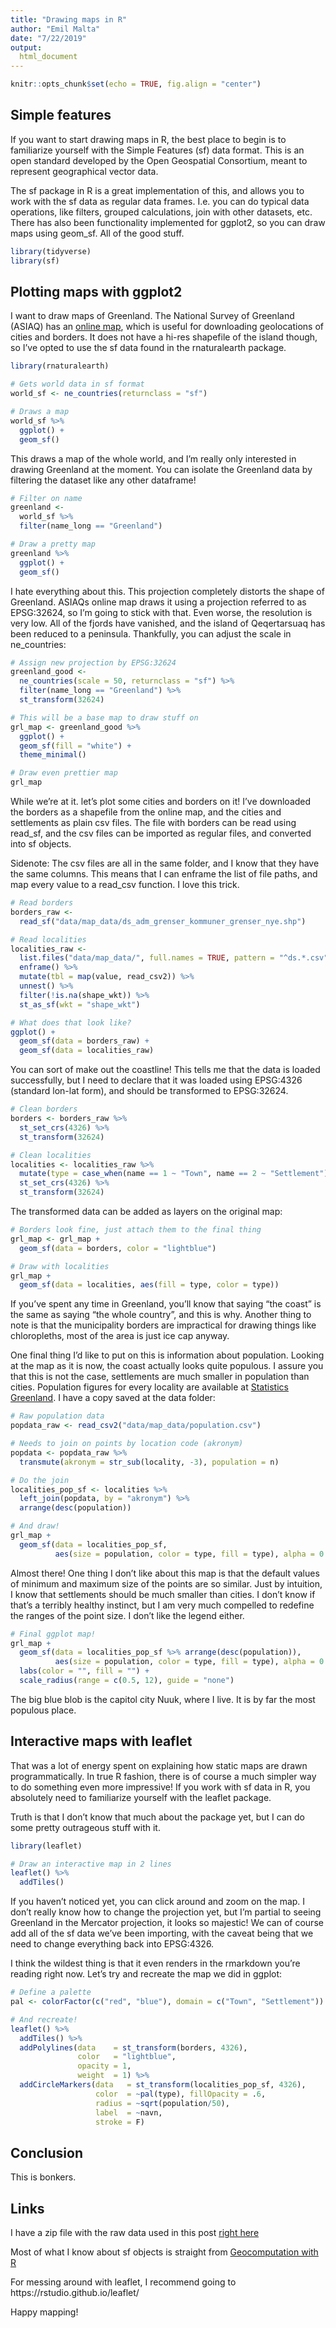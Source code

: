 ```yaml
---
title: "Drawing maps in R"
author: "Emil Malta"
date: "7/22/2019"
output: 
  html_document
---
```


<style>
.html-widget {
    margin: auto;
}
</style>

```r
knitr::opts_chunk$set(echo = TRUE, fig.align = "center")
```


## Simple features

If you want to start drawing maps in R, the best place to begin is to familiarize
yourself with the Simple Features (sf) data format. This is an open standard 
developed by the Open Geospatial Consortium, meant to represent geographical 
vector data. 

The sf package in R is a great implementation of this, and allows you to work 
with the sf data as regular data frames. I.e. you can do typical data 
operations, like filters, grouped calculations, join with other datasets, 
etc. There has also been functionality implemented for ggplot2, so you can draw
maps using geom_sf. All of the good stuff.

```r
library(tidyverse)
library(sf)
```

## Plotting maps with ggplot2

I want to draw maps of Greenland. The National Survey of Greenland (ASIAQ) has 
an [online map](http://en.nunagis.gl/cbkort?selectorgroups=themecontainer&mapext=-2428517.8%206230051.3%203312435.8%209483913.7&layers=theme-g250v%20theme-byer-bygder&mapheight=950&mapwidth=1123&profile=nun0000_public), which is useful for downloading geolocations of cities and 
borders. It does not have a hi-res shapefile of the island though, so I've opted
to use the sf data found in the rnaturalearth package.

```r
library(rnaturalearth)

# Gets world data in sf format
world_sf <- ne_countries(returnclass = "sf")

# Draws a map
world_sf %>% 
  ggplot() +
  geom_sf()
```

This draws a map of the whole world, and I'm really only interested in drawing Greenland at the moment. You can isolate the Greenland data by filtering the dataset like any other dataframe! 

```r
# Filter on name
greenland <- 
  world_sf %>%
  filter(name_long == "Greenland") 

# Draw a pretty map
greenland %>% 
  ggplot() + 
  geom_sf()
```

I hate everything about this. This projection completely distorts the shape of Greenland. ASIAQs online map draws it using a projection referred to as EPSG:32624, so I'm going to stick with that. Even worse, the resolution is very low. All of the fjords have vanished, and the island of Qeqertarsuaq has been reduced to a peninsula. Thankfully, you can adjust the scale in ne_countries:

```r
# Assign new projection by EPSG:32624
greenland_good <- 
  ne_countries(scale = 50, returnclass = "sf") %>%
  filter(name_long == "Greenland") %>% 
  st_transform(32624)

# This will be a base map to draw stuff on
grl_map <- greenland_good %>% 
  ggplot() +
  geom_sf(fill = "white") +
  theme_minimal()

# Draw even prettier map
grl_map
```

While we're at it. let's plot some cities and borders on it! I've downloaded the borders as a shapefile from the online map, and the cities and settlements as plain csv files. The file with borders can be read using read_sf, and the csv files can be imported as regular files, and converted into sf objects.

Sidenote: The csv files are all in the same folder, and I know that they have the same columns. This means that I can enframe the list of file paths, and map every value to a read_csv function. I love this trick.

```r
# Read borders
borders_raw <- 
  read_sf("data/map_data/ds_adm_grenser_kommuner_grenser_nye.shp") 

# Read localities
localities_raw <- 
  list.files("data/map_data/", full.names = TRUE, pattern = "^ds.*.csv") %>% 
  enframe() %>% 
  mutate(tbl = map(value, read_csv2)) %>% 
  unnest() %>% 
  filter(!is.na(shape_wkt)) %>% 
  st_as_sf(wkt = "shape_wkt")

# What does that look like?
ggplot() +
  geom_sf(data = borders_raw) +
  geom_sf(data = localities_raw)
```

You can sort of make out the coastline! This tells me that the data is loaded successfully, but I need to declare that it was loaded using EPSG:4326 (standard lon-lat form), and should be transformed to EPSG:32624. 

```r
# Clean borders
borders <- borders_raw %>% 
  st_set_crs(4326) %>% 
  st_transform(32624)

# Clean localities
localities <- localities_raw %>% 
  mutate(type = case_when(name == 1 ~ "Town", name == 2 ~ "Settlement")) %>% 
  st_set_crs(4326) %>% 
  st_transform(32624)
```

The transformed data can be added as layers on the original map:

```r
# Borders look fine, just attach them to the final thing
grl_map <- grl_map +
  geom_sf(data = borders, color = "lightblue")

# Draw with localities
grl_map +
  geom_sf(data = localities, aes(fill = type, color = type))
```

If you've spent any time in Greenland, you'll know that saying "the coast" is the same as saying "the whole country", and this is why. Another thing to note is that the municipality borders are impractical for drawing things like chloropleths, most of the area is just ice cap anyway.

One final thing I'd like to put on this is information about population. Looking at the map as it is now, the coast actually looks quite populous. I assure you that this is not the case, settlements are much smaller in population than cities. Population figures for every locality are available at [Statistics Greenland](https://bank.stat.gl/BEEST4). I have a copy saved at the data folder:

```r
# Raw population data
popdata_raw <- read_csv2("data/map_data/population.csv")

# Needs to join on points by location code (akronym)
popdata <- popdata_raw %>% 
  transmute(akronym = str_sub(locality, -3), population = n)

# Do the join
localities_pop_sf <- localities %>% 
  left_join(popdata, by = "akronym") %>% 
  arrange(desc(population))

# And draw!
grl_map +
  geom_sf(data = localities_pop_sf,
          aes(size = population, color = type, fill = type), alpha = 0.7)
```

Almost there! One thing I don't like about this map is that the default values of minimum and maximum size of the points are so similar. Just by intuition, I know that settlements should be much smaller than cities. I don't know if that's a terribly healthy instinct, but I am very much compelled to redefine the ranges of the point size. I don't like the legend either.

```r
# Final ggplot map!
grl_map +
  geom_sf(data = localities_pop_sf %>% arrange(desc(population)),
          aes(size = population, color = type, fill = type), alpha = 0.5) +
  labs(color = "", fill = "") +
  scale_radius(range = c(0.5, 12), guide = "none")
```

The big blue blob is the capitol city Nuuk, where I live. It is by far the most populous place.

## Interactive maps with leaflet

That was a lot of energy spent on explaining how static maps are drawn programmatically. In true R fashion, there is of course a much simpler way to do something even more impressive! If you work with sf data in R, you absolutely need to familiarize yourself with the leaflet package.

Truth is that I don't know that much about the package yet, but I can do some pretty outrageous stuff with it.

```r
library(leaflet)

# Draw an interactive map in 2 lines
leaflet() %>% 
  addTiles() 
```

If you haven't noticed yet, you can click around and zoom on the map. I don't really know how to change the projection yet, but I'm partial to seeing Greenland in the Mercator projection, it looks so majestic! We can of course add all of the sf data we've been importing, with the caveat being that we need to change everything back into EPSG:4326.

I think the wildest thing is that it even renders in the rmarkdown you're reading right now. Let's try and recreate the map we did in ggplot:

```r
# Define a palette
pal <- colorFactor(c("red", "blue"), domain = c("Town", "Settlement"))

# And recreate!
leaflet() %>% 
  addTiles() %>% 
  addPolylines(data    = st_transform(borders, 4326),
               color   = "lightblue",  
               opacity = 1, 
               weight  = 1) %>% 
  addCircleMarkers(data   = st_transform(localities_pop_sf, 4326),
                   color  = ~pal(type), fillOpacity = .6,
                   radius = ~sqrt(population/50),
                   label  = ~navn, 
                   stroke = F)
```

## Conclusion

This is bonkers.

## Links

I have a zip file with the raw data used in this post [right here](data/map_data.zip)

Most of what I know about sf objects is straight from [Geocomputation with R](https://geocompr.robinlovelace.net/)

For messing around with leaflet, I recommend going to https://rstudio.github.io/leaflet/ 

Happy mapping!
